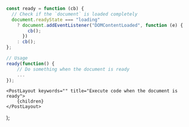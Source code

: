 
```js
const ready = function (cb) {
  // Check if the `document` is loaded completely
  document.readyState === "loading"
    ? document.addEventListener("DOMContentLoaded", function (e) {
        cb();
      })
    : cb();
};

// Usage
ready(function() {
    // Do something when the document is ready
    ...
});
```

    <PostLayout keywords="" title="Execute code when the document is ready">
        {children}
    </PostLayout>
);
